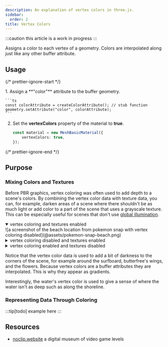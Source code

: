 ```yaml
---
description: An explanation of vertex colors in three.js.
sidebar:
  order: 2
title: Vertex Colors
---
```




:::caution
this article is a work in progress
:::

Assigns a color to each vertex of a geometry. Colors are interpolated along just like any other buffer attribute.

<SimpleApp client:visible />

## Usage

{/* prettier-ignore-start */}

<Steps>
1. Assign a **"color"** attribute to the buffer geometry.

    ```ts
    const colorAttribute = createColorAttribute(); // stub function
    geometry.setAttribute("color", colorAttribute);
    ```

2. Set the **vertexColors** property of the material to **true**.

    ```ts
    const material = new MeshBasicMaterial({
    	vertexColors: true,
    });
    ```
</Steps>

{/* prettier-ignore-end */}

## Purpose

### Mixing Colors and Textures

Before PBR graphics, vertex coloring was often used to add depth to a scene's colors. By combining the vertex color data with texture data, you can, for example, darken areas of a scene where there shouldn't be as much light or add color to a part of the scene that uses a grayscale texture. This can be especially useful for scenes that don't use [global illumination](https://en.wikipedia.org/wiki/Global_illumination).

<details open>
	<summary>vertex coloring and textures enabled</summary>
	![a screenshot of the beach location from pokemon snap with vertex coloring
	disabled](@assets/pokemon-snap-beach.png)
</details>

<details>
	<summary>vertex coloring disabled and textures enabled</summary>
	![a screenshot of the beach location from pokemon snap with vertex coloring
	disabled](@assets/pokemon-snap-beach-textures.png)
</details>

<details>
	<summary>vertex coloring enabled and textures disabled</summary>
	![a screenshot of the beach location from pokemon snap with vertex coloring
	disabled](@assets/pokemon-snap-beach-vertex-colors.png)
</details>

Notice that the vertex color data is used to add a bit of darkness to the corners of the scene, for example around the surfboard, butterfree's wings, and the flowers. Because vertex colors are a buffer attributes they are interpolated. This is why they appear as gradients.

Interestingly, the water's vertex color is used to give a sense of where the water isn't as deep such as along the shoreline.

<ButterfreeApp client:only />

### Representing Data Through Coloring

:::tip[todo]
example here
:::

## Resources

- [noclip.website](https://noclip.website) a digital museum of video game levels
